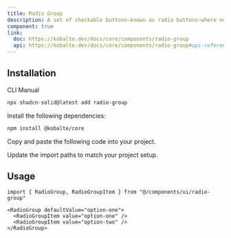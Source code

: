 ```yaml
---
title: Radio Group
description: A set of checkable buttons—known as radio buttons—where no more than one of the buttons can be checked at a time.
component: true
link:
  doc: https://kobalte.dev/docs/core/components/radio-group
  api: https://kobalte.dev/docs/core/components/radio-group#api-reference
---
```


<ComponentPreview name="radio-group-demo" />

## Installation

<Tabs defaultValue="cli">

<TabsList>
  <TabsTrigger value="cli">CLI</TabsTrigger>
  <TabsTrigger value="manual">Manual</TabsTrigger>
  <TabsIndicator class="bg-primary" />
</TabsList>

<TabsContent value="cli">

```bash
npx shadcn-solid@latest add radio-group
```

</TabsContent>

<TabsContent value="manual">

<Steps>

<Step>Install the following dependencies:</Step>

```bash
npm install @kobalte/core
```

<Step>Copy and paste the following code into your project.</Step>

<ComponentSource name="radio-group" />

<Step>Update the import paths to match your project setup.</Step>

</Steps>

</TabsContent>

</Tabs>

## Usage

```tsx
import { RadioGroup, RadioGroupItem } from "@/components/ui/radio-group"
```

```tsx
<RadioGroup defaultValue="option-one">
  <RadioGroupItem value="option-one" />
  <RadioGroupItem value="option-two" />
</RadioGroup>
```

